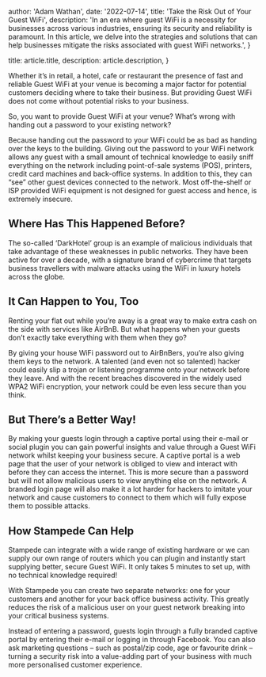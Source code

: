 
  author: 'Adam Wathan',
  date: '2022-07-14',
  title: 'Take the Risk Out of Your Guest WiFi',
  description:
    'In an era where guest WiFi is a necessity for businesses across various industries, ensuring its security and reliability is paramount. In this article, we delve into the strategies and solutions that can help businesses mitigate the risks associated with guest WiFi networks.',
}

  title: article.title,
  description: article.description,
}


Whether it’s in retail, a hotel, cafe or restaurant the presence of fast and reliable Guest WiFi at your venue is becoming a major factor for potential customers deciding where to take their business. But providing Guest WiFi does not come without potential risks to your business.

So, you want to provide Guest WiFi at your venue? What’s wrong with handing out a password to your existing network?

Because handing out the password to your WiFi could be as bad as handing over the keys to the building. Giving out the password to your WiFi network allows any guest with a small amount of technical knowledge to easily sniff everything on the network including point-of-sale systems (POS), printers, credit card machines and back-office systems. In addition to this, they can “see” other guest devices connected to the network. Most off-the-shelf or ISP provided WiFi equipment is not designed for guest access and hence, is extremely insecure.

## Where Has This Happened Before?

The so-called ‘DarkHotel’ group is an example of malicious individuals that take advantage of these weaknesses in public networks. They have been active for over a decade, with a signature brand of cybercrime that targets business travellers with malware attacks using the WiFi in luxury hotels across the globe.

## It Can Happen to You, Too

Renting your flat out while you’re away is a great way to make extra cash on the side with services like AirBnB. But what happens when your guests don’t exactly take everything with them when they go?

By giving your house WiFi password out to AirBnBers, you’re also giving them keys to the network. A talented (and even not so talented) hacker could easily slip a trojan or listening programme onto your network before they leave. And with the recent breaches discovered in the widely used WPA2 WiFi encryption, your network could be even less secure than you think. 

## But There’s a Better Way!

By making your guests login through a captive portal using their e-mail or social plugin you can gain powerful insights and value through a Guest WiFi network whilst keeping your business secure. A captive portal is a web page that the user of your network is obliged to view and interact with before they can access the internet. This is more secure than a password but will not allow malicious users to view anything else on the network. A branded login page will also make it a lot harder for hackers to imitate your network and cause customers to connect to them which will fully expose them to possible attacks.

## How Stampede Can Help

Stampede can integrate with a wide range of existing hardware or we can supply our own range of routers which you can plugin and instantly start supplying better, secure Guest WiFi. It only takes 5 minutes to set up, with no technical knowledge required!

With Stampede you can create two separate networks: one for your customers and another for your back office business activity. This greatly reduces the risk of a malicious user on your guest network breaking into your critical business systems.

Instead of entering a password, guests login through a fully branded captive portal by entering their e-mail or logging in through Facebook. You can also ask marketing questions – such as postal/zip code, age or favourite drink – turning a security risk into a value-adding part of your business with much more personalised customer experience. 